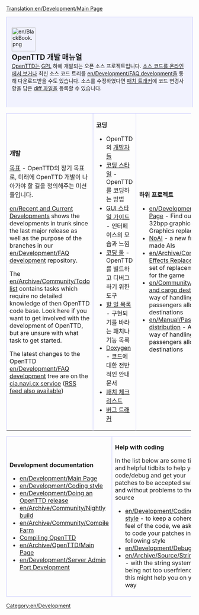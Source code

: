 [[Translation:en/Development/Main Page]]


{{ko/번역|origin= Development
|from  = en
|to    = ko
|Percentage = 30
}}

<div style="background-color: #f1f2fe; border: 1px solid #c7c8fe; margin:0; padding: 1em 1em 2em 1em; text-align:left; border-bottom: none;">
[[File:en/BlackBook.png|64px|left]]
<strong style="font-size:1.4em; display:block">OpenTTD 개발 매뉴얼</strong>
[[ko/Manual/Main Page|OpenTTD]]는 [http://www.gnu.org/copyleft/gpl.html GPL] 하에 개발되는 오픈 소스 프로젝트입니다. [http://svn.openttd.org/ 소스 코드를 온라인에서 보거나] 최신 소스 코드 트리를 [[en/Development/FAQ development]]을 통해 다운로드받을 수도 있습니다. 소스를 수정하였다면 [http://bugs.openttd.org 패치 트래커]에 코드 변경사항을 담은 [[en/Development/FAQ development#how-do-i-make-a-diff-file-to-share-my-changes-with-other-coders|diff 파일]]을 등록할 수 있습니다.<br />
</div>

{| cellspacing="3" class="mainpagetable" cellpadding="10px" style="margin:0;"
|- valign="top"
|width="33%" style="border: 1px solid #c7c8fe; border-bottom: none;"|
<font size="3">'''개발'''</font> <!-----------------------Development--------->

[[ko/목표|목표]] - OpenTTD의 장기 목표로, 미래에 OpenTTD 개발이 나아가야 할 길을 정의해주는 미션들입니다.

[[en/Recent and Current Developments]] shows the developments in trunk since the last major release as well as the purpose of the branches in our [[en/Development/FAQ development]] repository.

The [[en/Archive/Community/Todo list]] contains tasks which require no detailed knowledge of then OpenTTD code base.
Look here if you want to get involved with the development of OpenTTD, but are unsure with what task to get started.

The latest changes to the OpenTTD [[en/Development/FAQ development]] tree are on the [http://cia.navi.cx/stats/project/OpenTTD cia.navi.cx service] ([http://cia.navi.cx/stats/project/OpenTTD/.rss?ver=2&medium=unquoted&limit=15 RSS feed also available])

|width="33%" style="border: 1px solid #c7c8fe; border-bottom: none;"|
<font size="3">'''코딩'''</font>  <!-----------------------Coding--------->

*OpenTTD의 [[ko/Archive/Community/개발자|개발자]]들
*[[en/Development/Coding style|코딩 스타일]] - OpenTTD를 코딩하는 방법
*[[en/Development/GUI Style Guide|GUI 스타일 가이드]] - 인터페이스의 모습과 느낌
*[[en/Coding Tools|코딩 툴]] - OpenTTD를 빌드하고 디버그하기 위한 도구
*[[en/Archive/Community/Todo list|할 일 목록]] - 구현되기를 바라는 패치나 기능 목록
*[http://docs.openttd.org Doxygen] - 코드에 대한 전반적인 안내 문서
*[[en/Archive/Community/Patch Checklist|패치 체크리스트]]
*[http://bugs.openttd.org/ 버그 트래커]

|width="33%" style="border: 1px solid #c7c8fe; border-bottom: none;"|
<font size="3">'''하위 프로젝트'''</font> <!-----------------------Subprojects--------->

*[[en/Development/NewGRF/Main Page]] - Find out everything about 32bpp graphics, newGrfs, Graphics replacement etc.
*[[en/Development/Script/Main Page|NoAI]] - a new framework for user-made AIs
*[[en/Archive/Community/Sound Effects Replacement]] - Creating a set of replacement sound effects for the game
*[[en/Community/Patches/Passenger and cargo destinations]] - A new way of handling cargo and passengers allowing specific destinations
*[[en/Manual/Passenger and cargo distribution]] - A new and better way of handling cargo and passengers allowing specific destinations
|}  <!------------- 3th part ------------->
{| cellspacing="3" class="mainpagetable" cellpadding="10px" style="background-color: #E7EBFF; border: 1px solid #c7c8fe; margin:0; border-top:none; padding:0; margin-bottom:2em"
|- valign="top"
|width="33%" style="border: 1px solid #c7c8fe;"|
<font size="3">'''Development documentation'''</font>  <!---------Development documentation--------->

*[[en/Development/Main Page]]
*[[en/Development/Coding style]]
*[[en/Development/Doing an OpenTTD release]]
*[[en/Archive/Community/Nightly build]]
*[[en/Archive/Community/Compile Farm]]
*[[:Category:en/Compiling OpenTTD|Compiling OpenTTD]]
*[[en/Archive/OpenTTD/Main Page]]
*[[en/Development/Server Admin Port Development]]

|width="33%" style="border: 1px solid #c7c8fe;"|
<font size="3">'''Help with coding'''</font>  <!------------- Help with coding ------------->

In the list below are some tips, and helpful tidbits to help you code/debug and get your patches to be accepted swiftly and without problems to the source
*[[en/Development/Coding style]] - to keep a coherent feel of the code, we ask you to code your patches in the following style
*[[en/Development/Debugging]]
*[[en/Archive/Source/Strings]] - with the string system being not too userfriendly, this might help you on your way

|width="33%" style="border: 1px solid #c7c8fe;"|
<font size="3">'''Miscellaneous'''</font>  <!------------- Miscellaneous ------------->

* [http://www.openttd.org OpenTTD website]
* [http://www.tt-forums.net/viewforum.php?f=55 OpenTTD forum]
* [http://cia.vc/stats/project/OpenTTD CIA Stats]
* [[en/Archive/Community/Todo list]]
* List of [[en/Archive/Community/Requested features|other patches]] (check also [http://www.tt-forums.net/viewforum.php?f=33 dev section of forums])
* [[en/Rejected features List|Rejected features]]
* [[en/Miscellaneous suggestions]]
* [[en/Archive/Community/List of patches]]
|}


[[Category:en/Development]]